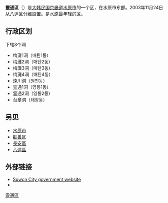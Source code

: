 {{Infobox Settlement
| name                    = 靈通區
| settlement_type         = [[韩国行政区划|一般區]]
| translit_lang1          = [[韓語|韓語]]
| translit_lang1_type1    = [[諺文|諺文]]
| translit_lang1_info1    = 영통구
| translit_lang1_type2    = [[朝鮮漢字|漢字]]
| translit_lang1_info2    = 靈通區
| translit_lang1_type3    = {{nowrap|[[文化观光部2000年式|文化观光部2000年式]]}}
| translit_lang1_info3    = Yeongtong-gu
| translit_lang1_type4    = {{nowrap|[[馬科恩-賴肖爾表記法|馬科恩-賴肖爾表記法]]}}
| translit_lang1_info4    = Yǒngt'ong-ku
| image_skyline           = Yeongtong-gu office.JPG
| image_caption           = 靈通區廳
| image_map               = Yeongtong-gu_Suwon.PNG
| map_caption             = 靈通區在水原市及京畿道的位置
| subdivision_type        = 國家
| subdivision_name        = {{ROK}}
| subdivision_type1       = [[朝鮮地區|地區]]
| subdivision_name1       = [[首都圈_(韓國)|首都圈]]
| subdivision_type2       = 省份
| subdivision_name2       = [[京畿道|京畿道]]
| subdivision_type3       = 城市
| subdivision_name3       = [[水原市|水原市]]
| parts_type              = 行政區劃
| parts                   = 12[[行政洞|行政洞]]、7[[法定洞|法定洞]]3
| governing_body          = 靈通區廳
| leader_title            = 區廳長
| leader_name			  = 김용덕
| leader_party            = 
| leader_title1           = 國會議員
| leader_name1     		  = {{ubl|水原市丁：[[朴洸瑥|朴洸瑥]]{{small|（{{MPK}}）}}|水原市戊：[[金振杓|金振杓]]{{small|（{{MPK}}）}}}}
| area_total_km2          = 7,423.27
| population_total        = 363,422
| population_as_of        = 2021年
| population_density_km2  = auto
| population_blank1_title = 方言
| population_blank1       = [[首爾方言|首爾方言]]
}}

'''靈通區'''（{{kor|諺=영통구|漢=靈通區|羅=Yeongtong gu|f=y}}）是[[大韩民国|大韩民国]][[京畿道|京畿道]][[水原市|水原市]]的一个区，在水原市东部。2003年11月24日从八達区分離設置。是水原最年轻的区。

==行政区划==
下辖8个洞
* 梅灘1洞（<span lang="ko">매탄1동</span>）
* 梅灘2洞（<span lang="ko">매탄2동</span>）
* 梅灘3洞（<span lang="ko">매탄3동</span>）
* 梅灘4洞（<span lang="ko">매탄4동</span>）
* 遠川洞（<span lang="ko">원천동</span>）
* 霊通1洞（<span lang="ko">영통1동</span>）
* 霊通2洞（<span lang="ko">영통2동</span>）
* 台章洞（<span lang="ko">태장동</span>）

==另见==
*[[水原市|水原市]]
*[[勸善区|勸善区]]
*[[長安區_(韓國)|長安區]]
*[[八達區|八達區]]

==外部链接==
* [https://web.archive.org/web/20100127195057/http://eng.suwon.ne.kr/ Suwon City government website]
* {{dmoz|Regional/Asia/South_Korea/Gyeonggi/Suwon|Suwon}}

{{水原市行政區劃}}

{{DEFAULTSORT:Yeongtong-Gu}}
[[Category:靈通區|]]